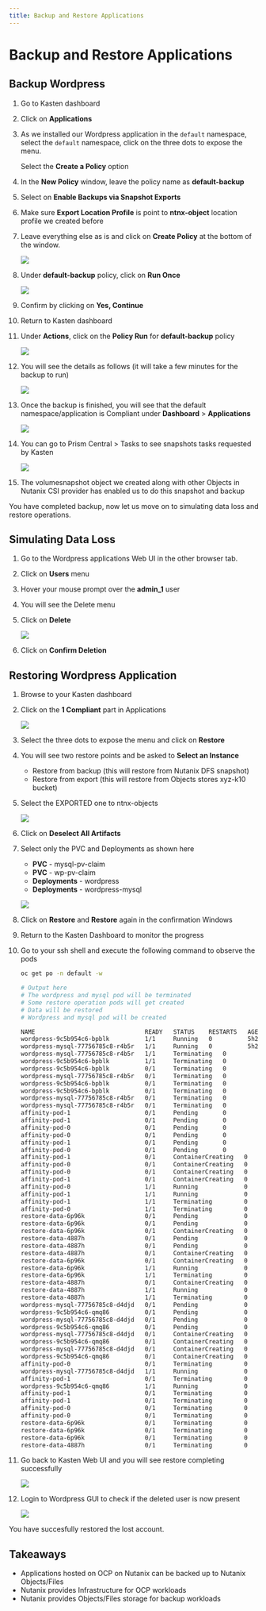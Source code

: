 ```yaml
---
title: Backup and Restore Applications
---
```


# Backup and Restore Applications

## Backup Wordpress

1.  Go to Kasten dashboard

2.  Click on **Applications**

3.  As we installed our Wordpress application in the `default`
    namespace, select the `default` namespace, click on the three dots to expose the menu.

    Select the **Create a Policy** option

4.  In the **New Policy** window, leave the policy name as
    **default-backup**

5.  Select on **Enable Backups via Snapshot Exports**

6.  Make sure **Export Location Profile** is point to **ntnx-object**
    location profile we created before

7.  Leave everything else as is and click on **Create Policy** at the
    bottom of the window.

    ![](ocp_k10_backup_restore_images/kasten_default_policy_options.png)

8.  Under **default-backup** policy, click on **Run Once**

    ![](ocp_k10_backup_restore_images/kasten_policy_run_once.png)

9.  Confirm by clicking on **Yes, Continue**

10. Return to Kasten dashboard

11. Under **Actions**, click on the **Policy Run** for
    **default-backup** policy

    ![](ocp_k10_backup_restore_images/actions_policy_run.png)

12. You will see the details as follows (it will take a few minutes for
    the backup to run)

    ![](ocp_k10_backup_restore_images/kasten_default_backup_success.png)

13. Once the backup is finished, you will see that the default
    namespace/application is Compliant under **Dashboard** >
    **Applications**

    ![](ocp_k10_backup_restore_images/kasten_compliant_defaut_ns.png)

14. You can go to Prism Central > Tasks to see snapshots tasks requested by Kasten

    ![](ocp_k10_backup_restore_images/pc_snapshot_tasks.png)

15. The volumesnapshot object we created along with other Objects in
    Nutanix CSI provider has enabled us to do this snapshot and backup

You have completed backup, now let us move on to simulating data loss
and restore operations.

## Simulating Data Loss

1.  Go to the Wordpress applications Web UI in the other browser tab.

2.  Click on **Users** menu

3.  Hover your mouse prompt over the **admin_1** user

4.  You will see the Delete menu

5.  Click on **Delete**

    ![](ocp_k10_backup_restore_images/wordpress_user_delete.png)

6.  Click on **Confirm Deletion**

## Restoring Wordpress Application

1.  Browse to your Kasten dashboard

2.  Click on the **1 Compliant** part in Applications

    ![](ocp_k10_backup_restore_images/kasten_restore_start.png)

3.  Select the three dots to expose the menu and click on **Restore**

4.  You will see two restore points and be asked to **Select an
    Instance**

    -   Restore from backup (this will restore from Nutanix DFS snapshot)
    -   Restore from export (this will restore from Objects stores xyz-k10 bucket)

5.  Select the EXPORTED one to ntnx-objects

    ![](ocp_k10_backup_restore_images/kasten_select_objects_restore.png)

6.  Click on **Deselect All Artifacts**

7.  Select only the PVC and Deployments as shown here

    -   **PVC** - mysql-pv-claim
    -   **PVC** - wp-pv-claim
    -   **Deployments** - wordpress
    -   **Deployments** - wordpress-mysql

    ![](ocp_k10_backup_restore_images/kasten_restore_artifacts.png)

8.  Click on **Restore** and **Restore** again in the confirmation Windows

9.  Return to the Kasten Dashboard to monitor the progress

10. Go to your ssh shell and execute the following command to observe the pods

    ```bash 
    oc get po -n default -w
    ```

    ```bash {20} showLineNumbers
    # Output here
    # The wordpress and mysql pod will be terminated
    # Some restore operation pods will get created
    # Data will be restored
    # Wordpress and mysql pod will be created

    NAME                               READY   STATUS    RESTARTS   AGE
    wordpress-9c5b954c6-bpblk          1/1     Running   0          5h27m
    wordpress-mysql-77756785c8-r4b5r   1/1     Running   0          5h27m
    wordpress-mysql-77756785c8-r4b5r   1/1     Terminating   0          5h28m
    wordpress-9c5b954c6-bpblk          1/1     Terminating   0          5h28m
    wordpress-9c5b954c6-bpblk          0/1     Terminating   0          5h28m
    wordpress-mysql-77756785c8-r4b5r   0/1     Terminating   0          5h28m
    wordpress-9c5b954c6-bpblk          0/1     Terminating   0          5h28m
    wordpress-9c5b954c6-bpblk          0/1     Terminating   0          5h28m
    wordpress-mysql-77756785c8-r4b5r   0/1     Terminating   0          5h28m
    wordpress-mysql-77756785c8-r4b5r   0/1     Terminating   0          5h28m
    affinity-pod-1                     0/1     Pending       0          0s
    affinity-pod-1                     0/1     Pending       0          0s
    affinity-pod-0                     0/1     Pending       0          0s
    affinity-pod-0                     0/1     Pending       0          0s
    affinity-pod-1                     0/1     Pending       0          8s
    affinity-pod-0                     0/1     Pending       0          8s
    affinity-pod-1                     0/1     ContainerCreating   0          8s
    affinity-pod-0                     0/1     ContainerCreating   0          8s
    affinity-pod-0                     0/1     ContainerCreating   0          19s
    affinity-pod-1                     0/1     ContainerCreating   0          20s
    affinity-pod-0                     1/1     Running             0          20s
    affinity-pod-1                     1/1     Running             0          21s
    affinity-pod-1                     1/1     Terminating         0          25s
    affinity-pod-0                     1/1     Terminating         0          25s
    restore-data-6p96k                 0/1     Pending             0          0s
    restore-data-6p96k                 0/1     Pending             0          0s
    restore-data-6p96k                 0/1     ContainerCreating   0          0s
    restore-data-4887h                 0/1     Pending             0          0s
    restore-data-4887h                 0/1     Pending             0          0s
    restore-data-4887h                 0/1     ContainerCreating   0          1s
    restore-data-6p96k                 0/1     ContainerCreating   0          3s
    restore-data-6p96k                 1/1     Running             0          4s
    restore-data-6p96k                 1/1     Terminating         0          8s
    restore-data-4887h                 0/1     ContainerCreating   0          8s
    restore-data-4887h                 1/1     Running             0          10s
    restore-data-4887h                 1/1     Terminating         0          16s
    wordpress-mysql-77756785c8-d4djd   0/1     Pending             0          0s
    wordpress-9c5b954c6-qmq86          0/1     Pending             0          0s
    wordpress-mysql-77756785c8-d4djd   0/1     Pending             0          0s
    wordpress-9c5b954c6-qmq86          0/1     Pending             0          0s
    wordpress-mysql-77756785c8-d4djd   0/1     ContainerCreating   0          0s
    wordpress-9c5b954c6-qmq86          0/1     ContainerCreating   0          0s
    wordpress-mysql-77756785c8-d4djd   0/1     ContainerCreating   0          3s
    wordpress-9c5b954c6-qmq86          0/1     ContainerCreating   0          7s
    affinity-pod-0                     0/1     Terminating         0          59s
    wordpress-mysql-77756785c8-d4djd   1/1     Running             0          10s #<< restored wordpress
    affinity-pod-1                     0/1     Terminating         0          59s
    wordpress-9c5b954c6-qmq86          1/1     Running             0          11s #<< restored mysql
    affinity-pod-1                     0/1     Terminating         0          63s
    affinity-pod-1                     0/1     Terminating         0          63s
    affinity-pod-0                     0/1     Terminating         0          63s
    affinity-pod-0                     0/1     Terminating         0          63s
    restore-data-6p96k                 0/1     Terminating         0          40s
    restore-data-6p96k                 0/1     Terminating         0          47s
    restore-data-6p96k                 0/1     Terminating         0          47s
    restore-data-4887h                 0/1     Terminating         0          48s
    ```

11. Go back to Kasten Web UI and you will see restore completing successfully

    ![](ocp_k10_backup_restore_images/kasten_restore_success.png)

12. Login to Wordpress GUI to check if the deleted user is now present

    ![](ocp_k10_backup_restore_images/wordpress_restored_user_state.png)

You have succesfully restored the lost account.

## Takeaways

-   Applications hosted on OCP on Nutanix can be backed up to Nutanix
    Objects/Files
-   Nutanix provides Infrastructure for OCP workloads
-   Nutanix provides Objects/Files storage for backup workloads
